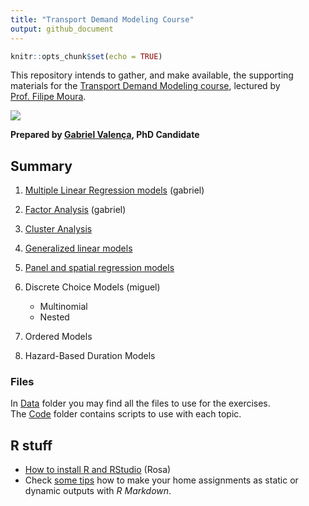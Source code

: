 ```yaml
---
title: "Transport Demand Modeling Course"
output: github_document
---
```


```r
knitr::opts_chunk$set(echo = TRUE)
```
This repository intends to gather, and make available, the supporting materials for the [Transport Demand Modeling course](https://fenix.tecnico.ulisboa.pt/disciplinas/MPTra/2020-2021/1-semestre/materiais-de-apoio), lectured by [Prof. Filipe Moura](https://ushift.tecnico.ulisboa.pt/team-filipe-moura/).

![](README_files/ISTlogo.png)

**Prepared by [Gabriel Valença](https://ushift.tecnico.ulisboa.pt/team-gabriel-valenca/), PhD Candidate** 



## Summary

  1. [Multiple Linear Regression models](1-MultipleLinearRegression.md) (gabriel)
  2. [Factor Analysis](2-FactorAnalysis.md) (gabriel)
  3. [Cluster Analysis](3-ClusterAnalysis.md) 
  4. [Generalized linear models](4-GeneralizedLinearModels.md)
  5. [Panel and spatial regression models](5-PanelSpatialModels.md) 
  6. Discrete Choice Models (miguel)
  
     * Multinomial
     * Nested
    
  7. Ordered Models
  8. Hazard-Based Duration Models
  
### Files
In [Data](Data/) folder you may find all the files to use for the exercises.   
The [Code](Code/) folder contains scripts to use with each topic.

## R stuff
* [How to install R and RStudio](0-InstallR.md) (Rosa)
* Check [some tips](RMarkdownReports.md) how to make your home assignments as static or dynamic outputs with *R Markdown*.


